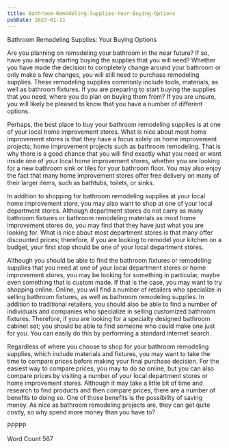 ```yaml
---
title: Bathroom-Remodeling-Supplies-Your-Buying-Options
pubDate: 2023-01-11
---
```


Bathroom Remodeling Supplies: Your Buying Options

Are you planning on remodeling your bathroom in the near future?  If so, have you already starting buying the supplies that you will need?  Whether you have made the decision to completely change around your bathroom or only make a few changes, you will still need to purchase remodeling supplies. These remodeling supplies commonly include tools, materials, as well as bathroom fixtures.  If you are preparing to start buying the supplies that you need, where you do plan on buying them from?  If you are unsure, you will likely be pleased to know that you have a number of different options. 

Perhaps, the best place to buy your bathroom remodeling supplies is at one of your local home improvement stores. What is nice about most home improvement stores is that they have a focus solely on home improvement projects; home improvement projects such as bathroom remodeling.  That is why there is a good chance that you will find exactly what you need or want inside one of your local home improvement stores, whether you are looking for a new bathroom sink or tiles for your bathroom floor.  You may also enjoy the fact that many home improvement stores offer free delivery on many of their larger items, such as bathtubs, toilets, or sinks.  

In addition to shopping for bathroom remodeling supplies at your local home improvement store, you may also want to shop at one of your local department stores. Although department stores do not carry as many bathroom fixtures or bathroom remodeling materials as most home improvement stores do, you may find that they have just what you are looking for. What is nice about most department stores is that many offer discounted prices; therefore, if you are looking to remodel your kitchen on a budget, your first stop should be one of your local department stores.  

Although you should be able to find the bathroom fixtures or remodeling supplies that you need at one of your local department stores or home improvement stores, you may be looking for something in particular, maybe even something that is custom made.  If that is the case, you may want to try shopping online. Online, you will find a number of retailers who specialize in selling bathroom fixtures, as well as bathroom remodeling supplies. In addition to traditional retailers, you should also be able to find a number of individuals and companies who specialize in selling customized bathroom fixtures. Therefore, if you are looking for a specialty designed bathroom cabinet set; you should be able to find someone who could make one just for you. You can easily do this by performing a standard internet search.

Regardless of where you choose to shop for your bathroom remodeling supplies, which include materials and fixtures, you may want to take the time to compare prices before making your final purchase decision. For the easiest way to compare prices, you may to do so online, but you can also compare prices by visiting a number of your local department stores or home improvement stores. Although it may take a little bit of time and research to find products and then compare prices, there are a number of benefits to doing so. One of those benefits is the possibility of saving money. As nice as bathroom remodeling projects are, they can get quite costly, so why spend more money than you have to?

PPPPP

Word Count 567